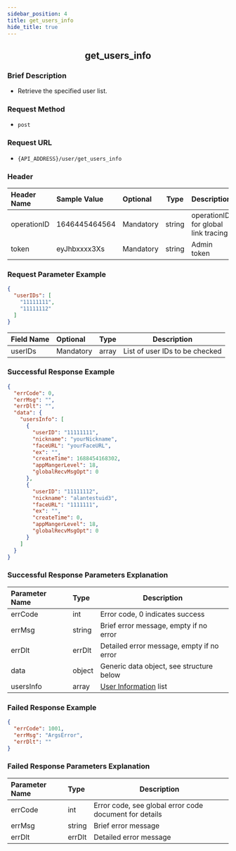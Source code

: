 ```yaml
---
sidebar_position: 4
title: get_users_info
hide_title: true
---
```


<center>

## get_users_info

</center>

### Brief Description
- Retrieve the specified user list.
### Request Method
- `post` 
### Request URL
- `{API_ADDRESS}/user/get_users_info` 

### Header
|Header Name|Sample Value|Optional|Type|Description|
|:----      |:-------     |:---    |--- |------     |
|operationID|1646445464564|Mandatory|string|operationID for global link tracing|
|token|eyJhbxxxx3Xs|Mandatory|string|Admin token|

### Request Parameter Example

```json
{
  "userIDs": [
    "11111111",
    "11111112"
  ]
}
```
|Field Name|Optional|Type|Description|
|:----     |:------- |:---|---       |
|userIDs|Mandatory|array|List of user IDs to be checked|
### Successful Response Example

```json
{
  "errCode": 0,
  "errMsg": "",
  "errDlt": "",
  "data": {
    "usersInfo": [
      {
        "userID": "11111111",
        "nickname": "yourNickname",
        "faceURL": "yourFaceURL",
        "ex": "",
        "createTime": 1688454168302,
        "appMangerLevel": 18,
        "globalRecvMsgOpt": 0
      },
      {
        "userID": "11111112",
        "nickname": "alantestuid3",
        "faceURL": "1111111",
        "ex": "",
        "createTime": 0,
        "appMangerLevel": 18,
        "globalRecvMsgOpt": 0
      }
    ]
  }
}
```
### Successful Response Parameters Explanation

|Parameter Name|Type|Description|
|:----         |:---|---        |
|errCode|int|Error code, 0 indicates success|
|errMsg|string|Brief error message, empty if no error|
|errDlt|errDlt|Detailed error message, empty if no error|
|data|object|Generic data object, see structure below|
|usersInfo|array|[User Information](/restapi/commonFields#userinfo) list|
### Failed Response Example

```json
{
  "errCode": 1001,
  "errMsg": "ArgsError",
  "errDlt": ""
}
```
### Failed Response Parameters Explanation

|Parameter Name|Type|Description|
|:----         |:---|---        |
|errCode|int|Error code, see global error code document for details|
|errMsg|string|Brief error message|
|errDlt|errDlt|Detailed error message|